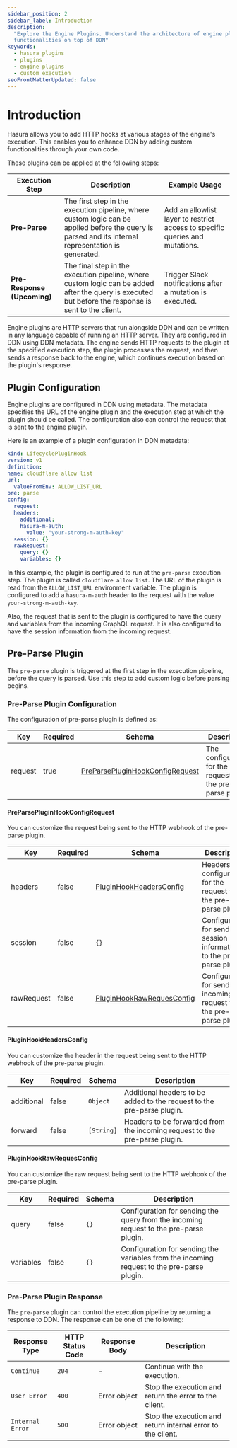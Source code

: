 ```yaml
---
sidebar_position: 2
sidebar_label: Introduction
description:
  "Explore the Engine Plugins. Understand the architecture of engine plugins and how they can be used to add new
  functionalities on top of DDN"
keywords:
  - hasura plugins
  - plugins
  - engine plugins
  - custom execution
seoFrontMatterUpdated: false
---
```


# Introduction

Hasura allows you to add HTTP hooks at various stages of the engine's execution. This enables you to enhance DDN by
adding custom functionalities through your own code.

These plugins can be applied at the following steps:

| Execution Step              | Description                                                                                                                                          | Example Usage                                                                |
| --------------------------- | ---------------------------------------------------------------------------------------------------------------------------------------------------- | ---------------------------------------------------------------------------- |
| **Pre-Parse**               | The first step in the execution pipeline, where custom logic can be applied before the query is parsed and its internal representation is generated. | Add an allowlist layer to restrict access to specific queries and mutations. |
| **Pre-Response (Upcoming)** | The final step in the execution pipeline, where custom logic can be added after the query is executed but before the response is sent to the client. | Trigger Slack notifications after a mutation is executed.                    |

Engine plugins are HTTP servers that run alongside DDN and can be written in any language capable of running an HTTP
server. They are configured in DDN using DDN metadata. The engine sends HTTP requests to the plugin at the specified
execution step, the plugin processes the request, and then sends a response back to the engine, which continues
execution based on the plugin's response.

## Plugin Configuration

Engine plugins are configured in DDN using metadata. The metadata specifies the URL of the engine plugin and the
execution step at which the plugin should be called. The configuration also can control the request that is sent to the
engine plugin.

Here is an example of a plugin configuration in DDN metadata:

```yaml
kind: LifecyclePluginHook
version: v1
definition:
name: cloudflare allow list
url:
  valueFromEnv: ALLOW_LIST_URL
pre: parse
config:
  request:
  headers:
    additional:
    hasura-m-auth:
      value: "your-strong-m-auth-key"
  session: {}
  rawRequest:
    query: {}
    variables: {}
```

In this example, the plugin is configured to run at the `pre-parse` execution step. The plugin is called
`cloudflare allow list`. The URL of the plugin is read from the `ALLOW_LIST_URL` environment variable. The plugin is
configured to add a `hasura-m-auth` header to the request with the value `your-strong-m-auth-key`.

Also, the request that is sent to the plugin is configured to have the query and variables from the incoming GraphQL
request. It is also configured to have the session information from the incoming request.

## Pre-Parse Plugin

The `pre-parse` plugin is triggered at the first step in the execution pipeline, before the query is parsed. Use this
step to add custom logic before parsing begins.

### Pre-Parse Plugin Configuration

The configuration of pre-parse plugin is defined as:

| Key     | Required | Schema                                                              | Description                                                |
| ------- | -------- | ------------------------------------------------------------------- | ---------------------------------------------------------- |
| request | true     | [PreParsePluginHookConfigRequest](#preparsepluginhookconfigrequest) | The configuration for the request to the pre-parse plugin. |

#### PreParsePluginHookConfigRequest

You can customize the request being sent to the HTTP webhook of the pre-parse plugin.

| Key        | Required | Schema                                                  | Description                                                            |
| ---------- | -------- | ------------------------------------------------------- | ---------------------------------------------------------------------- |
| headers    | false    | [PluginHookHeadersConfig](#pluginhookheadersconfig)     | Headers configuration for the request to the pre-parse plugin.         |
| session    | false    | `{}`                                                    | Configuration for sending session information to the pre-parse plugin. |
| rawRequest | false    | [PluginHookRawRequesConfig](#pluginhookrawrequesconfig) | Configuration for sending incoming request to the pre-parse plugin.    |

#### PluginHookHeadersConfig

You can customize the header in the request being sent to the HTTP webhook of the pre-parse plugin.

| Key        | Required | Schema     | Description                                                                |
| ---------- | -------- | ---------- | -------------------------------------------------------------------------- |
| additional | false    | `Object`   | Additional headers to be added to the request to the pre-parse plugin.     |
| forward    | false    | `[String]` | Headers to be forwarded from the incoming request to the pre-parse plugin. |

#### PluginHookRawRequesConfig

You can customize the raw request being sent to the HTTP webhook of the pre-parse plugin.

| Key       | Required | Schema | Description                                                                                |
| --------- | -------- | ------ | ------------------------------------------------------------------------------------------ |
| query     | false    | `{}`   | Configuration for sending the query from the incoming request to the pre-parse plugin.     |
| variables | false    | `{}`   | Configuration for sending the variables from the incoming request to the pre-parse plugin. |

### Pre-Parse Plugin Response

The `pre-parse` plugin can control the execution pipeline by returning a response to DDN. The response can be one of the
following:

| Response Type    | HTTP Status Code | Response Body | Description                                                 |
| ---------------- | ---------------- | ------------- | ----------------------------------------------------------- |
| `Continue`       | `204`            | -             | Continue with the execution.                                |
| `User Error`     | `400`            | Error object  | Stop the execution and return the error to the client.      |
| `Internal Error` | `500`            | Error object  | Stop the execution and return internal error to the client. |
